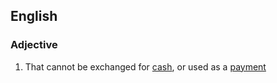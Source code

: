 ==English==
===Adjective===
{{en-adj|-}}
# That cannot be exchanged for [[cash]], or used as a [[payment]]